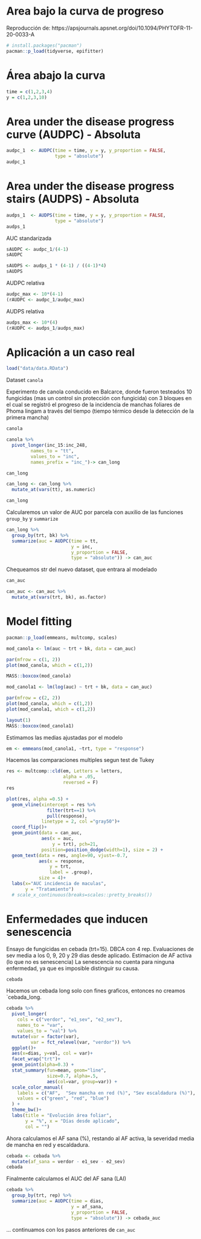 # Area bajo la curva de progreso 

Reproducción de: https://apsjournals.apsnet.org/doi/10.1094/PHYTOFR-11-20-0033-A 

```r
# install.packages("pacman")
pacman::p_load(tidyverse, epifitter)
```

# Área abajo la curva

```r
time = c(1,2,3,4)
y = c(1,2,3,10)
```

# Area under the disease progress curve (AUDPC) - Absoluta


```r
audpc_1  <- AUDPC(time = time, y = y, y_proportion = FALSE, 
                  type = "absolute")
audpc_1
```

# Area under the disease progress stairs (AUDPS) - Absoluta

```r
audps_1  <- AUDPS(time = time, y = y, y_proportion = FALSE, 
                  type = "absolute")
audps_1
```

AUC standarizada

```r
sAUDPC <- audpc_1/(4-1)
sAUDPC
```

```r
sAUDPS <- audps_1 * (4-1) / ((4-1)*4)
sAUDPS
```

AUDPC relativa
```r
audpc_max <- 10*(4-1)
(rAUDPC <- audpc_1/audpc_max)
```

AUDPS relativa
```r
audps_max <- 10*(4)
(rAUDPC <- audps_1/audps_max)
```


# Aplicación a un caso real

```r
load("data/data.RData")
```

Dataset `canola` 

Experimento de canola conducido en Balcarce, donde fueron testeados 10 fungicidas (mas un control sin protección con fungicida) con 3 bloques en el cual se registró el progreso de la incidencia de manchas foliares de Phoma lingam a través del tiempo (tiempo térmico desde la detección de la primera mancha)

```r
canola
```

```r
canola %>%  
  pivot_longer(inc_15:inc_248, 
         names_to = "tt", 
         values_to = "inc", 
         names_prefix = "inc_")-> can_long
```

```r
can_long
```

```r
can_long <- can_long %>% 
  mutate_at(vars(tt), as.numeric)

can_long
```

Calcularemos un valor de AUC por parcela con auxilio de las funciones `group_by` y `summarize` 

```r
can_long %>%
  group_by(trt, bk) %>%
  summarize(auc = AUDPC(time = tt, 
                        y = inc, 
                        y_proportion = FALSE, 
                        type = "absolute")) -> can_auc
```

Chequeamos str del nuevo dataset, que entrara al modelado

```r
can_auc
```

```r
can_auc <- can_auc %>% 
  mutate_at(vars(trt, bk), as.factor)
```

# Model fitting 

```r
pacman::p_load(emmeans, multcomp, scales)
```

```r
mod_canola <- lm(auc ~ trt + bk, data = can_auc)
```

```r
par(mfrow = c(1, 2))
plot(mod_canola, which = c(1,2))
```

```r
MASS::boxcox(mod_canola)
```

```r
mod_canola1 <- lm(log(auc) ~ trt + bk, data = can_auc)
```

```r
par(mfrow = c(2, 2))
plot(mod_canola, which = c(1,2))
plot(mod_canola1, which = c(1,2))
```

```r
layout(1)
MASS::boxcox(mod_canola1)
```

Estimamos las medias ajustadas por el modelo

```r
em <- emmeans(mod_canola1, ~trt, type = "response")
```

Hacemos las comparaciones multiples segun test de Tukey

```r
res <- multcomp::cld(em, Letters = letters, 
                     alpha = .05, 
                     reversed = F) 
res
```

```r
plot(res, alpha =0.5) + 
  geom_vline(xintercept = res %>% 
               filter(trt==1) %>% 
               pull(response), 
             linetype = 2, col ="gray50")+
  coord_flip()+
  geom_point(data = can_auc, 
             aes(x = auc, 
                 y = trt), pch=21, 
             position=position_dodge(width=1), size = 2) +
  geom_text(data = res, angle=90, vjust=-0.7,
            aes(x = response,
                y = trt,
                label = .group),
            size = 4)+
  labs(x="AUC incidencia de maculas", 
       y = "Tratamiento")    
  # scale_x_continuous(breaks=scales::pretty_breaks())
```

# Enfermedades que inducen senescencia

Ensayo de fungicidas en cebada (trt=15). 
DBCA con 4 rep.
Evaluaciones de sev media a los 0, 9, 20 y 29 dias desde aplicado. 
Estimacion de AF activa (lo que no es senescencia)
La senescencia no cuenta para ninguna enfermedad, ya que es imposible distinguir su causa.

```r
cebada
```

Hacemos un cebada long solo con fines graficos, entonces no creamos `cebada_long. 

```r
cebada %>% 
  pivot_longer(
    cols = c("verdor", "e1_sev", "e2_sev"), 
    names_to = "var", 
    values_to = "val") %>% 
  mutate(var = factor(var),
         var = fct_relevel(var, "verdor")) %>% 
  ggplot()+
  aes(x=dias, y=val, col = var)+
  facet_wrap("trt")+
  geom_point(alpha=0.3) +
  stat_summary(fun=mean, geom="line", 
               size=0.7, alpha=.5,  
               aes(col=var, group=var)) +
  scale_color_manual(
    labels = c("AF",  "Sev mancha en red (%)", "Sev escaldadura (%)"),
    values = c("green", "red", "blue")
  ) +
  theme_bw()+ 
  labs(title = "Evolución área foliar",
       y = "%", x = "Días desde aplicado", 
       col = "")
```

Ahora calculamos el AF sana (%), restando al AF activa, la severidad media de mancha en red y escaldadura.

```r
cebada <- cebada %>% 
  mutate(af_sana = verdor - e1_sev - e2_sev) 
cebada
```

Finalmente calculamos el AUC del AF sana (LAI)

```r
cebada %>% 
  group_by(trt, rep) %>%
  summarize(auc = AUDPC(time = dias, 
                        y = af_sana, 
                        y_proportion = FALSE, 
                        type = "absolute")) -> cebada_auc
```

... continuamos con los pasos anteriores de `can_auc` 